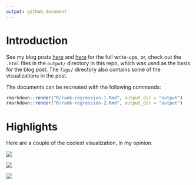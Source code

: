 ```yaml
---
output: github_document
---
```


# Introduction

See my blog posts [here](https://tonyelhabr.rbind.io/posts/ranks-spearman-rho-r/)
and [here](https://tonyelhabr.rbind.io/posts/ranks-spearman-rho-r-2/)
for the full write-ups, or, check out the `.html` files in the `output/` directory
in this repo, which was used as the basis for the blog post.
The `figs/` directory also contains some of the visualizations in the post.

The documents can be recreated with the following commands:

```r
rmarkdown::render("R/rank-regression-1.Rmd", output_dir = "output")
rmarkdown::render("R/rank-regression-2.Rmd", output_dir = "output")
```

# Highlights

Here are a couple of the coolest visualization, in my opinion.


![](figs/viz_summ_mntc_wcortest.png)

![](figs/viz_mntc_distinv_byn.png)

![](figs/viz_mntc_tier2_byn.png)

